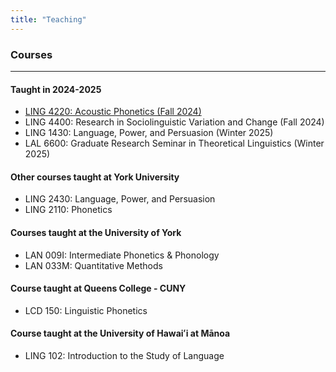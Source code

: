 ```yaml
---
title: "Teaching"
---
```


### Courses

---

#### Taught in 2024-2025

* [LING 4220: Acoustic Phonetics (Fall 2024)](acoustic_phonetics.html/)
* LING 4400: Research in Sociolinguistic Variation and Change (Fall 2024)
* LING 1430: Language, Power, and Persuasion (Winter 2025)
* LAL 6600: Graduate Research Seminar in Theoretical Linguistics (Winter 2025)

#### Other courses taught at York University

* LING 2430: Language, Power, and Persuasion
* LING 2110: Phonetics

#### Courses taught at the University of York

* LAN 009I: Intermediate Phonetics & Phonology
* LAN 033M: Quantitative Methods

#### Course taught at Queens College - CUNY

* LCD 150: Linguistic Phonetics

#### Course taught at the University of Hawaiʻi at Mānoa

* LING 102: Introduction to the Study of Language


